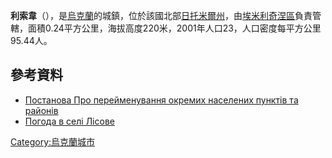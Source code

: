 {{coord|50|48|4|N|27|33|56|E|scale:30000|display=title}}

'''利索韋'''（{{lang-uk|Лісове}}），是[[烏克蘭|烏克蘭]]的城鎮，位於該國北部[[日托米爾州|日托米爾州]]，由[[埃米利奇涅區|埃米利奇涅區]]負責管轄，面積0.24平方公里，海拔高度220米，2001年人口23，人口密度每平方公里95.44人。

==參考資料== 
*[http://zakon5.rada.gov.ua/laws/show/984-19 Постанова Про перейменування окремих населених пунктів та районів] {{Wayback|url=http://zakon5.rada.gov.ua/laws/show/984-19 |date=20160306062002 }}
* [http://weather.in.ua/ua/zhitomirskaja/6639 Погода в селі Лісове] {{Wayback|url=http://weather.in.ua/ua/zhitomirskaja/6639 |date=20111219162004 }}

{{Ukraine-geo-stub}}
[[Category:烏克蘭城市|Category:烏克蘭城市]]